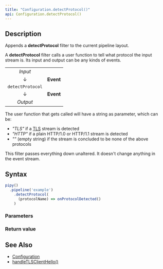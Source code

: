 ```yaml
---
title: "Configuration.detectProtocol()"
api: Configuration.detectProtocol()
---
```


## Description

Appends a **detectProtocol** filter to the current pipeline layout.

A **detectProtocol** filter calls a user function to tell what protocol the input stream is. Its input and output can be any kinds of events.

|                  |           |
|:----------------:|:---------:|
| _Input_          |           |
| ↓                | **Event** |
| `detectProtocol` |           |
| ↓                | **Event** |
| _Output_         |           |

The user function that gets called will have a string as parameter, which can be:

* _"TLS"_ if a [TLS](https://en.wikipedia.org/wiki/Transport_Layer_Security) stream is detected
* _"HTTP"_ if a plain HTTP/1.0 or HTTP/1.1 stream is detected
* _""_ (empty string) if the stream is concluded to be none of the above protocols

This filter passes everything down unaltered. It doesn't change anything in the event stream.

## Syntax

``` js
pipy()
  .pipeline('example')
    .detectProtocol(
      (protocolName) => onProtocolDetected()
    )
```

### Parameters

<Parameters/>

### Return value

<ReturnValue/>

## See Also

* [Configuration](/reference/api/Configuration)
* [handleTLSClientHello()](/reference/api/Configuration/handleTLSClientHello)
